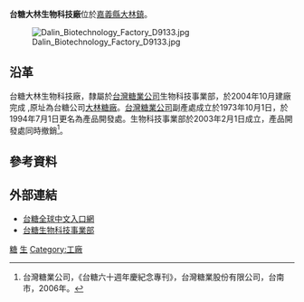 '''台糖大林生物科技廠'''位於[[嘉義縣|嘉義縣]][[大林鎮_(臺灣)|大林鎮]]。

[[File:Dalin_Biotechnology_Factory_D9133.jpg|right]]
 
== 沿革 ==

台糖大林生物科技廠，隸屬於[[台灣糖業公司|台灣糖業公司]]生物科技事業部，於2004年10月建廠完成 ,原址為台糖公司[[大林糖廠|大林糖廠]]。[[台灣糖業公司|台灣糖業公司]]副產處成立於1973年10月1日，於1994年7月1日更名為產品開發處。生物科技事業部於2003年2月1日成立，產品開發處同時撤銷<ref name="台糖六十週年慶紀念專刊">台灣糖業公司，《台糖六十週年慶紀念專刊》，台灣糖業股份有限公司，台南市，2006年。</ref>。

== 參考資料 ==
{{reflist|2}}

== 外部連結 ==
* [http://www.taisugar.com.tw/chinese/index.aspx 台糖全球中文入口網]{{Wayback|url=http://www.taisugar.com.tw/chinese/index.aspx |date=20100829110525 }}
* [http://www.taisugar.com.tw/Biotechnology/index.aspx 台糖生物科技事業部] {{Wayback|url=http://www.taisugar.com.tw/Biotechnology/index.aspx |date=20201127205929 }}

[[Category:嘉義縣建築物|糖]]
[[Category:台灣糖業公司|生]]
[[Category:工廠|Category:工廠]]
